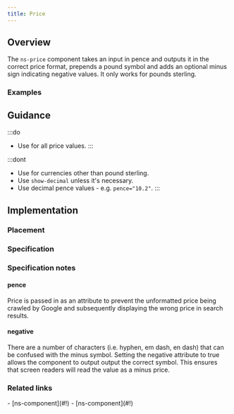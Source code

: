 ```yaml
---
title: Price
---
```




## Overview

<CompDetails name={componentName} />

The `ns-price` component takes an input in pence and outputs it in the correct price format, prepends a pound symbol and adds an optional minus sign indicating negative values. It only works for pounds sterling.

### Examples

<ExampleViewer type="standard" />

## Guidance

:::do
- Use for all price values.
:::

:::dont
- Use for currencies other than pound sterling.
- Use `show-decimal` unless it's necessary.
- Use decimal pence values - e.g. `pence="10.2"`.
:::

## Implementation

### Placement

<Placement name={componentName} />

### Specification

<Specification name={componentName} />

### Specification notes

#### pence

Price is passed in as an attribute to prevent the unformatted price being crawled by Google and subsequently displaying the wrong price in search results.

#### negative

There are a number of characters (i.e. hyphen, em dash, en dash) that can be confused with the minus symbol. Setting the negative attribute to true allows the component to output output the correct symbol. This ensures that screen readers will read the value as a minus price.


### Related links

<RelatedLinks name={componentName}>
- [ns-component](#!)
- [ns-component](#!)
</RelatedLinks>


